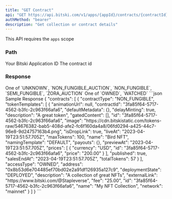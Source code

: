 ```yaml
---
title: "GET Contract"
api: "GET https://api.bitski.com/v1/apps/{appId}/contracts/{contractId}"
authMethod: "bearer"
description: "Get collection or contract details"
---
```


<Note>This API requires the `apps` scope</Note>

### Path
<ParamField path="appId" type="string" required>
  Your Bitski Application ID
</ParamField>

<ParamField path="contractId" type="string" required>
  The contract id
</ParamField>

### Response

<ResponseField name="contracts" type="array of objects" required>
  <Expandable title="properties">
    <ResponseField name="id" type="string" required/>
    <ResponseField name="deploymentState" type="string" required/>
    <ResponseField name="externalLink" type="string" required/>
    <ResponseField name="address" type="string" required/>
    <ResponseField name="network" type="string" required/>
    <ResponseField name="name" type="string" />
    <ResponseField name="description" type="string" />
    <ResponseField name="contractType" type="string">
      One of `UNKNOWN`, `NON_FUNGIBLE_AUCTION`, `NON_FUNGIBLE`, `SEMI_FUNGIBLE`, `ZORA_AUCTION`
    </ResponseField>
    <ResponseField name="tokenTemplates" type="array of objects" />
    <ResponseField name="fee" type="number" />
    <ResponseField name="accessType" type="string" required>
      One of `OWNED`, `WATCHED`
    </ResponseField>
  </Expandable>
</ResponseField>

<ResponseExample>
```json Sample Response
{
  "contracts": [
    {
      "contractType": "NON_FUNGIBLE",
      "tokenTemplates": [
        {
          "animationUrl": null,
          "contractId": "3fa85f64-5717-4562-b3fc-2c963f66afa6",
          "defaultMetadata": {},
          "delayMinting": true,
          "description": "A great token",
          "gatedContent": [],
          "id": "3fa85f64-5717-4562-b3fc-2c963f66afa6",
          "image": "https://cdn.bitskistatic.com/tokens-raw/54676382-bab5-408d-afe2-fc6f160da4a8/06fd0294-a425-44c7-96e8-9d24757163b4.png",
          "isDropLink": true,
          "liveAt": "2023-04-19T23:51:57.705Z",
          "maxTokens": 100,
          "name": "Bird NFT",
          "namingTemplate": "DEFAULT",
          "payouts": {},
          "previewAt": "2023-04-19T23:51:57.705Z",
          "prices": [
            {
              "currency": "USD",
              "id": "3fa85f64-5717-4562-b3fc-2c963f66afa6",
              "price": "200.00"
            }
          ],
          "published": true,
          "salesEndAt": "2023-04-19T23:51:57.705Z",
          "totalTokens": 57
        }
      ],
      "accessType": "OWNED",
      "address": "0x8b53d6e704485ef70bd02e2a91df126935a127c9",
      "deploymentState": "DEPLOYED",
      "description": "A collection of great NFTs",
      "externalLink": "https://www.bitski.com/@Stapleverse",
      "fee": "25.00",
      "id": "3fa85f64-5717-4562-b3fc-2c963f66afa6",
      "name": "My NFT Collection",
      "network": "mainnet"
    }
  ]
}
```
</ResponseExample>
